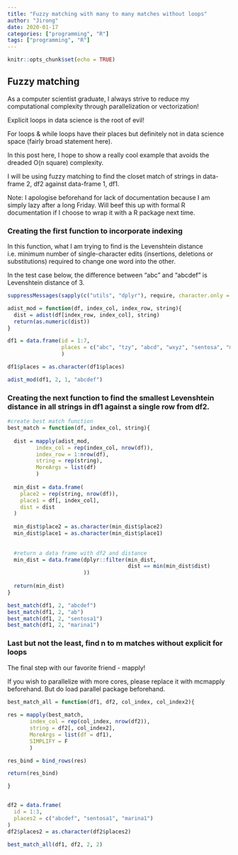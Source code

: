 ```yaml
---
title: "Fuzzy matching with many to many matches without loops"
author: "Jirong"
date: 2020-01-17
categories: ["programming", "R"]
tags: ["programming", "R"]
---
```


```r
knitr::opts_chunk$set(echo = TRUE)
```

## Fuzzy matching

As a computer scientist graduate, I always strive to reduce my computational complexity through parallelization or vectorization!

Explicit loops in data science is the root of evil!

For loops & while loops have their places but definitely not in data science space (fairly broad statement here).

In this post here, I hope to show a really cool example that avoids the dreaded O(n square) complexity.

I will be using fuzzy matching to find the closet match of strings in data-frame 2, df2 against data-frame 1, df1.

Note: I apologise beforehand for lack of documentation because I am simply lazy after a long Friday. Will beef this up with formal R documentation if I choose to wrap it with a R package next time.



### Creating the first function to incorporate indexing

In this function, what I am trying to find is the Levenshtein distance i.e. minimum number of single-character edits (insertions, deletions or substitutions) required to change one word into the other.

In the test case below, the difference between "abc" and "abcdef" is Levenshtein distance of 3.

```r
suppressMessages(sapply(c("utils", "dplyr"), require, character.only = T))

adist_mod = function(df, index_col, index_row, string){
  dist = adist(df[index_row, index_col], string)
  return(as.numeric(dist))
}

df1 = data.frame(id = 1:7,
                 places = c("abc", "tzy", "abcd", "wxyz", "sentosa", "marina","marina2")
                 )

df1$places = as.character(df1$places)

adist_mod(df1, 2, 1, "abcdef")
```


### Creating the next function to find the smallest Levenshtein distance in all strings in df1 against a single row from df2.

```r
#create best match function
best_match = function(df, index_col, string){
 
  dist = mapply(adist_mod, 
         index_col = rep(index_col, nrow(df)),
         index_row = 1:nrow(df),
         string = rep(string),
         MoreArgs = list(df)
         )
  
  min_dist = data.frame(
    place2 = rep(string, nrow(df)),
    place1 = df[, index_col],
    dist = dist
  )
  
  min_dist$place2 = as.character(min_dist$place2)
  min_dist$place1 = as.character(min_dist$place1)
  
  
  #return a data frame with df2 and distance
  min_dist = data.frame(dplyr::filter(min_dist,
                                      dist == min(min_dist$dist)
                        ))
  
  return(min_dist)
}

best_match(df1, 2, "abcdef")
best_match(df1, 2, "ab")
best_match(df1, 2, "sentosa1")
best_match(df1, 2, "marina1")
```


### Last but not the least, find n to m matches without explicit for loops

The final step with our favorite friend - mapply!

If you wish to parallelize with more cores, please replace it with mcmapply beforehand. But do load parallel package beforehand.

```r
best_match_all = function(df1, df2, col_index, col_index2){
  
res = mapply(best_match,
       index_col = rep(col_index, nrow(df2)),
       string = df2[, col_index2],
       MoreArgs = list(df = df1),
       SIMPLIFY = F
       )

res_bind = bind_rows(res)

return(res_bind)

}


df2 = data.frame(
  id = 1:3,
  places2 = c("abcdef", "sentosa1", "marina1")
)
df2$places2 = as.character(df2$places2)

best_match_all(df1, df2, 2, 2)
```

